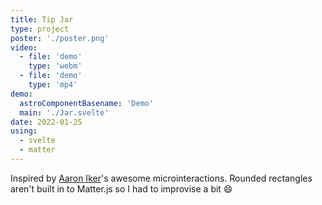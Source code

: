 ```yaml
---
title: Tip Jar
type: project
poster: './poster.png'
video:
  - file: 'demo'
    type: 'webm'
  - file: 'demo'
    type: 'mp4'
demo:
  astroComponentBasename: 'Demo'
  main: './Jar.svelte'
date: 2022-01-25
using:
  - svelte
  - matter
---
```


Inspired by [Aaron Iker](https://dribbble.com/ai)'s awesome microinteractions. Rounded rectangles aren't
built in to Matter.js so I had to improvise a bit 😄
